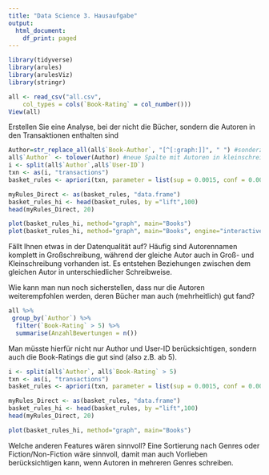 ---
title: "Data Science 3. Hausaufgabe"
output:
  html_document:
    df_print: paged
---



```{r}
library(tidyverse)
library(arules)
library(arulesViz)
library(stringr)
```


```{r}
all <- read_csv("all.csv", 
    col_types = cols(`Book-Rating` = col_number()))
View(all)
```
Erstellen Sie eine Analyse, bei der nicht die Bücher, sondern die Autoren in den Transaktionen enthalten sind
```{r message=FALSE}
Author=str_replace_all(all$`Book-Author`, "[^[:graph:]]", " ") #sonderzeichen entfernen
all$`Author` <- tolower(Author) #neue Spalte mit Autoren in kleinschreibung
i <- split(all$`Author`,all$`User-ID`)
txn <- as(i, "transactions")
basket_rules <- apriori(txn, parameter = list(sup = 0.0015, conf = 0.001, minlen=2, target="rules"))
```



```{r}
myRules_Direct <- as(basket_rules, "data.frame")
basket_rules_hi <- head(basket_rules, by ="lift",100)
head(myRules_Direct, 20)
```


```{r}
plot(basket_rules_hi, method="graph", main="Books")
plot(basket_rules_hi, method="graph", main="Books", engine="interactive")
```
Fällt Ihnen etwas in der Datenqualität auf?
Häufig sind Autorennamen komplett in Großschreibung, während der gleiche Autor auch in Groß- und Kleinschreibung vorhanden ist. Es entstehen Beziehungen zwischen dem gleichen Autor in unterschiedlicher Schreibweise.

Wie kann man nun noch sicherstellen, dass nur die Autoren weiterempfohlen werden, deren Bücher man auch (mehrheitlich) gut fand?
```{r}
all %>%
 group_by(`Author`) %>%
  filter(`Book-Rating` > 5) %>%
  summarise(AnzahlBewertungen = n()) 
```

Man müsste hierfür nicht nur Author und User-ID berücksichtigen, sondern auch die Book-Ratings die gut sind (also z.B. ab 5).
```{r message=FALSE}
i <- split(all$`Author`, all$`Book-Rating` > 5)
txn <- as(i, "transactions")
basket_rules <- apriori(txn, parameter = list(sup = 0.0015, conf = 0.001, minlen=2, target="rules"))
```
```{r}
myRules_Direct <- as(basket_rules, "data.frame")
basket_rules_hi <- head(basket_rules, by ="lift",100)
head(myRules_Direct, 20)
```
```{r}
plot(basket_rules_hi, method="graph", main="Books")
```
Welche anderen Features wären sinnvoll?
Eine Sortierung nach Genres oder Fiction/Non-Fiction wäre sinnvoll, damit man auch Vorlieben berücksichtigen kann, wenn Autoren in mehreren Genres schreiben.